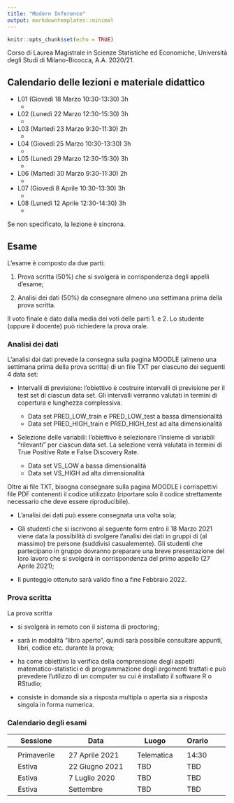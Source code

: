 ```yaml
---
title: "Modern Inference"
output: markdowntemplates::minimal
---
```


```r
knitr::opts_chunk$set(echo = TRUE)
```


Corso di Laurea Magistrale in Scienze Statistiche ed Economiche, Università degli Studi di Milano-Bicocca, A.A. 2020/21.


## Calendario delle lezioni e materiale didattico

* L01 (Giovedì 18 Marzo 10:30-13:30) 3h
   * 

* L02 (Lunedì 22 Marzo 12:30-15:30) 3h
   * 

* L03 (Martedì 23 Marzo 9:30-11:30) 2h
   * 
   
* L04 (Giovedì 25 Marzo 10:30-13:30) 3h
   * 
   
* L05 (Lunedì 29 Marzo 12:30-15:30) 3h
   * 

* L06 (Martedì 30 Marzo 9:30-11:30) 2h 
   * 
   
* L07 (Giovedì 8 Aprile 10:30-13:30) 3h 
   * 
   
* L08 (Lunedì 12 Aprile 12:30-14:30) 3h 
   * 

Se non specificato, la lezione è sincrona. 


## Esame
  
L’esame è composto da due parti:

1. Prova scritta (50%) che si svolgerà in corrispondenza degli appelli d'esame;

2. Analisi dei dati (50%) da consegnare almeno una settimana prima della prova scritta. 
  
Il voto finale è dato dalla media dei voti delle parti 1. e 2. Lo studente (oppure il docente) può richiedere la prova orale.

### Analisi dei dati

L'analisi dai dati prevede la consegna sulla pagina MOODLE (almeno una settimana prima della prova scritta) di un file TXT per ciascuno dei seguenti 4 data set: 

* Intervalli di previsione: l'obiettivo è costruire intervalli di previsione per il test set di ciascun data set. Gli intervalli verranno valutati in termini di copertura e lunghezza complessiva.

   * Data set PRED_LOW_train e PRED_LOW_test a bassa dimensionalità
   * Data set PRED_HIGH_train e PRED_HIGH_test ad alta dimensionalità 
 
* Selezione delle variabili: l'obiettivo è selezionare l'insieme di variabili "rilevanti" per ciascun data set. La selezione verrà valutata in termini di True Positive Rate e False Discovery Rate. 

   * Data set VS_LOW a bassa dimensionalità
   * Data set VS_HIGH ad alta dimensionalità 

Oltre ai file TXT, bisogna consegnare sulla pagina MOODLE i corrispettivi file PDF contenenti il codice utilizzato (riportare solo il codice strettamente necessario che deve essere riproducibile). 

* L'analisi dei dati può essere consegnata una volta sola;

* Gli studenti che si iscrivono al seguente form entro il 18 Marzo 2021 viene data la possibilità di svolgere l'analisi dei dati in gruppi di (al massimo) tre persone (suddivisi casualemente). Gli studenti che partecipano in gruppo dovranno preparare una breve presentazione del loro lavoro che si svolgerà in corrispondenza del primo appello (27 Aprile 2021);

* Il punteggio ottenuto sarà valido fino a fine Febbraio 2022. 

### Prova scritta

La prova scritta

* si svolgerà in remoto con il sistema di proctoring;

* sarà in modalità "libro aperto", quindi sarà possibile consultare appunti, libri, codice etc. durante la prova;

* ha come obiettivo la verifica della comprensione degli aspetti matematico-statistici e di programmazione degli argomenti trattati e può prevedere l'utilizzo di un computer su cui è installato il software R o RStudio; 

* consiste in domande sia a risposta multipla o aperta sia a risposta singola in forma numerica. 

### Calendario degli esami

|| Sessione || Data || Luogo  || Orario ||
|-|-|-|-|-|-|-|-|-|-|
||  || ||  ||  || ||
|| Primaverile || 27 Aprile 2021 || Telematica || 14:30 ||
|| Estiva || 22 Giugno 2021 || TBD || TBD ||
|| Estiva || 7 Luglio 2020 || TBD || TBD ||
|| Estiva || Settembre || TBD || TBD ||



